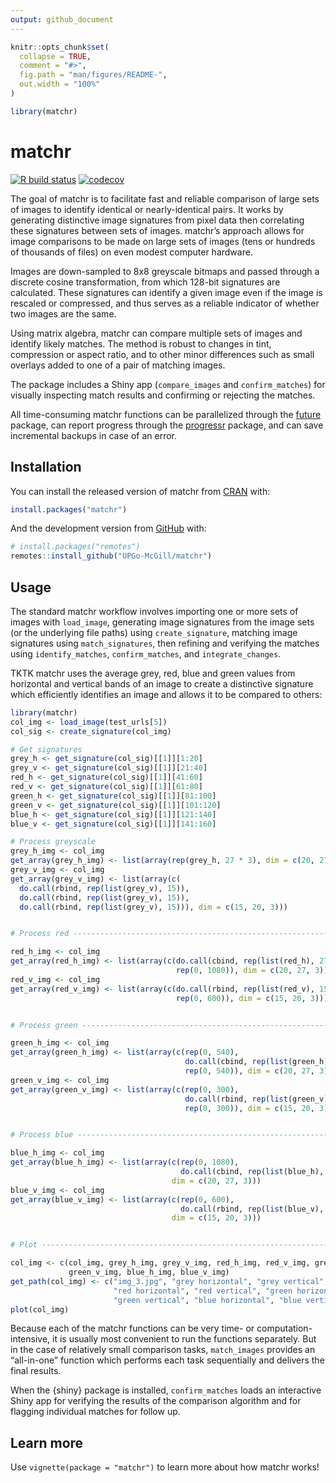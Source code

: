 ```yaml
---
output: github_document
---
```


<!-- README.md is generated from README.Rmd. Please edit that file -->

```r
knitr::opts_chunk$set(
  collapse = TRUE,
  comment = "#>",
  fig.path = "man/figures/README-",
  out.width = "100%"
)

library(matchr)
```

# matchr

<!-- badges: start -->
[![R build status](https://github.com/UPGo-McGill/matchr/workflows/R-CMD-check/badge.svg)](https://github.com/UPGo-McGill/matchr/actions)
[![codecov](https://codecov.io/gh/UPGo-McGill/matchr/branch/master/graph/badge.svg)](https://codecov.io/gh/UPGo-McGill/matchr)
<!-- badges: end -->

The goal of matchr is to facilitate fast and reliable comparison of large sets of images to identify identical or nearly-identical pairs. It works by generating distinctive image signatures from pixel data then correlating these signatures between sets of images. matchr's approach allows for image comparisons to be made on large sets of images (tens or hundreds of thousands of files) on even modest computer hardware.

Images are down-sampled to 8x8 greyscale bitmaps and passed through a discrete cosine transformation, from which 128-bit signatures are calculated. These signatures can identify a given image even if the image is rescaled or compressed, and thus serves as a reliable indicator of whether two images are the same.

Using matrix algebra, matchr can compare multiple sets of images and identify likely matches. The method is robust to changes in tint, compression or aspect ratio, and to other minor differences such as small overlays added to one of a pair of matching images.

The package includes a Shiny app (`compare_images` and `confirm_matches`) for visually inspecting match results and confirming or rejecting the matches.

All time-consuming matchr functions can be parallelized through the [future](https://cran.r-project.org/web/packages/future/vignettes/future-1-overview.html) package, can report progress through the [progressr](https://cran.r-project.org/web/packages/progressr/vignettes/progressr-intro.html) package, and can save incremental backups in case of an error.

## Installation

You can install the released version of matchr from [CRAN](https://CRAN.R-project.org) with:

``` r
install.packages("matchr")
```

And the development version from [GitHub](https://github.com/) with:

``` r
# install.packages("remotes")
remotes::install_github("UPGo-McGill/matchr")
```

## Usage

The standard matchr workflow involves importing one or more sets of images with `load_image`, generating image signatures from the image sets (or the underlying file paths) using `create_signature`, matching image signatures using `match_signatures`, then refining and verifying the matches using `identify_matches`, `confirm_matches`, and `integrate_changes`.

TKTK
matchr uses the average grey, red, blue and green values from horizontal and vertical bands of an image to create a distinctive signature which efficiently identifies an image and allows it to be compared to others:

```r
library(matchr)
col_img <- load_image(test_urls[5])
col_sig <- create_signature(col_img)

# Get signatures
grey_h <- get_signature(col_sig)[[1]][1:20]
grey_v <- get_signature(col_sig)[[1]][21:40]
red_h <- get_signature(col_sig)[[1]][41:60]
red_v <- get_signature(col_sig)[[1]][61:80]
green_h <- get_signature(col_sig)[[1]][81:100]
green_v <- get_signature(col_sig)[[1]][101:120]
blue_h <- get_signature(col_sig)[[1]][121:140]
blue_v <- get_signature(col_sig)[[1]][141:160]

# Process greyscale
grey_h_img <- col_img
get_array(grey_h_img) <- list(array(rep(grey_h, 27 * 3), dim = c(20, 27, 3)))
grey_v_img <- col_img
get_array(grey_v_img) <- list(array(c(
  do.call(rbind, rep(list(grey_v), 15)),
  do.call(rbind, rep(list(grey_v), 15)),
  do.call(rbind, rep(list(grey_v), 15))), dim = c(15, 20, 3)))


# Process red -------------------------------------------------------------

red_h_img <- col_img
get_array(red_h_img) <- list(array(c(do.call(cbind, rep(list(red_h), 27)), 
                                     rep(0, 1080)), dim = c(20, 27, 3)))
red_v_img <- col_img
get_array(red_v_img) <- list(array(c(do.call(rbind, rep(list(red_v), 15)),
                                     rep(0, 600)), dim = c(15, 20, 3)))


# Process green -----------------------------------------------------------

green_h_img <- col_img
get_array(green_h_img) <- list(array(c(rep(0, 540),
                                       do.call(cbind, rep(list(green_h), 27)), 
                                       rep(0, 540)), dim = c(20, 27, 3)))
green_v_img <- col_img
get_array(green_v_img) <- list(array(c(rep(0, 300),
                                       do.call(rbind, rep(list(green_v), 15)),
                                       rep(0, 300)), dim = c(15, 20, 3)))


# Process blue ------------------------------------------------------------

blue_h_img <- col_img
get_array(blue_h_img) <- list(array(c(rep(0, 1080), 
                                      do.call(cbind, rep(list(blue_h), 27))), 
                                    dim = c(20, 27, 3)))
blue_v_img <- col_img
get_array(blue_v_img) <- list(array(c(rep(0, 600), 
                                      do.call(rbind, rep(list(blue_v), 15))), 
                                    dim = c(15, 20, 3)))


# Plot --------------------------------------------------------------------

col_img <- c(col_img, grey_h_img, grey_v_img, red_h_img, red_v_img, green_h_img,
             green_v_img, blue_h_img, blue_v_img)
get_path(col_img) <- c("img_3.jpg", "grey horizontal", "grey vertical",
                       "red horizontal", "red vertical", "green horizontal",
                       "green vertical", "blue horizontal", "blue vertical")
plot(col_img)
```

Because each of the matchr functions can be very time- or computation-intensive, it is usually most convenient to run the functions separately. But in the case of relatively small comparison tasks, `match_images` provides an "all-in-one" function which performs each task sequentially and delivers the final results.

When the {shiny} package is installed, `confirm_matches` loads an interactive Shiny app for verifying the results of the comparison algorithm and for flagging individual matches for follow up.

## Learn more

Use `vignette(package = "matchr")` to learn more about how matchr works!
